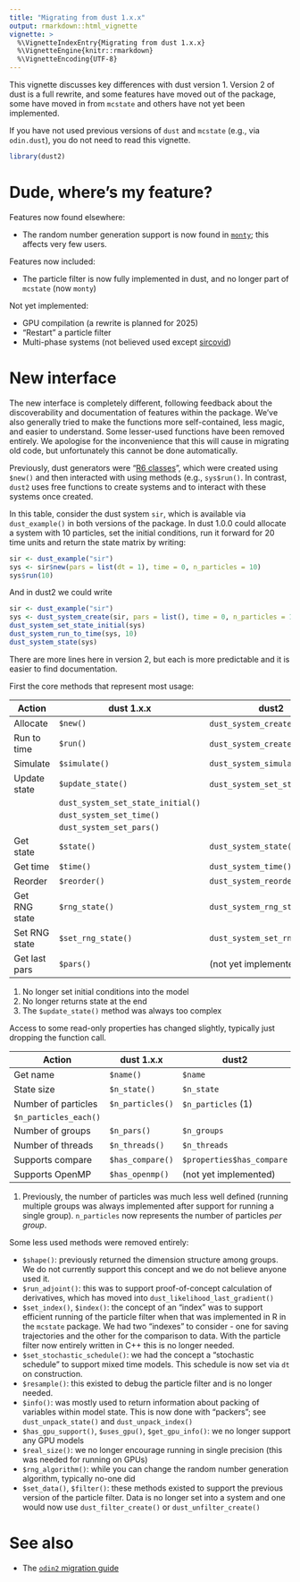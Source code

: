 ```yaml
---
title: "Migrating from dust 1.x.x"
output: rmarkdown::html_vignette
vignette: >
  %\VignetteIndexEntry{Migrating from dust 1.x.x}
  %\VignetteEngine{knitr::rmarkdown}
  %\VignetteEncoding{UTF-8}
---
```


This vignette discusses key differences with dust version 1.  Version 2 of dust is a full rewrite, and some features have moved out of the package, some have moved in from `mcstate` and others have not yet been implemented.

If you have not used previous versions of `dust` and `mcstate` (e.g., via `odin.dust`), you do not need to read this vignette.

```r
library(dust2)
```

# Dude, where's my feature?

Features now found elsewhere:

* The random number generation support is now found in [`monty`](https://mrc-ide.github.io/monty); this affects very few users.

Features now included:

* The particle filter is now fully implemented in dust, and no longer part of `mcstate` (now `monty`)

Not yet implemented:

* GPU compilation (a rewrite is planned for 2025)
* "Restart" a particle filter
* Multi-phase systems (not believed used except [sircovid](https://mrc-ide.github.io/sircovid))

# New interface

The new interface is completely different, following feedback about the discoverability and documentation of features within the package.  We've also generally tried to make the functions more self-contained, less magic, and easier to understand.  Some lesser-used functions have been removed entirely.  We apologise for the inconvenience that this will cause in migrating old code, but unfortunately this cannot be done automatically.

Previously, dust generators were "[R6 classes](https://r6.r-lib.org/)", which were created using `$new()` and then interacted with using methods (e.g., `sys$run()`.  In contrast, `dust2` uses free functions to create systems and to interact with these systems once created.

In this table, consider the dust system `sir`, which is available via `dust_example()` in both versions of the package.  In dust 1.0.0 could allocate a system with 10 particles, set the initial conditions, run it forward for 20 time units and return the state matrix by writing:

```r
sir <- dust_example("sir")
sys <- sir$new(pars = list(dt = 1), time = 0, n_particles = 10)
sys$run(10)
```

And in dust2 we could write

```r
sir <- dust_example("sir")
sys <- dust_system_create(sir, pars = list(), time = 0, n_particles = 10)
dust_system_set_state_initial(sys)
dust_system_run_to_time(sys, 10)
dust_system_state(sys)
```

There are more lines here in version 2, but each is more predictable and it is easier to find documentation.

First the core methods that represent most usage:

Action        | dust 1.x.x         | dust2
--------------+--------------------+---------------------------------
Allocate      | `$new()`           | `dust_system_create()` (1)
Run to time   | `$run()`           | `dust_system_create()` (2)
Simulate      | `$simulate()`      | `dust_system_simulate()`
Update state  | `$update_state()`  | `dust_system_set_state()` (3)
              |                    | `dust_system_set_state_initial()`
              |                    | `dust_system_set_time()`
              |                    | `dust_system_set_pars()`
Get state     | `$state()`         | `dust_system_state()`
Get time      | `$time()`          | `dust_system_time()`
Reorder       | `$reorder()`       | `dust_system_reorder()`
Get RNG state | `$rng_state()`     | `dust_system_rng_state()`
Set RNG state | `$set_rng_state()` | `dust_system_set_rng_state()`
Get last pars | `$pars()`          | (not yet implemented)

1. No longer set initial conditions into the model
2. No longer returns state at the end
3. The `$update_state()` method was always too complex

Access to some read-only properties has changed slightly, typically just dropping the function call.

Action              | dust 1.x.x            | dust2
--------------------+-----------------------+---------------------------------
Get name            | `$name()`             | `$name`
State size          | `$n_state()`          | `$n_state`
Number of particles | `$n_particles()`      | `$n_particles` (1)
                    | `$n_particles_each()` |
Number of groups    | `$n_pars()`           | `$n_groups`
Number of threads   | `$n_threads()`        | `$n_threads`
Supports compare    | `$has_compare()`      | `$properties$has_compare`
Supports OpenMP     | `$has_openmp()`       | (not yet implemented)

1. Previously, the number of particles was much less well defined (running multiple groups was always implemented after support for running a single group).  `n_particles` now represents the number of particles *per group*.

Some less used methods were removed entirely:

* `$shape()`: previously returned the dimension structure among groups.  We do not currently support this concept and we do not believe anyone used it.
* `$run_adjoint()`: this was to support proof-of-concept calculation of derivatives, which has moved into `dust_likelihood_last_gradient()`
* `$set_index()`, `$index()`: the concept of an "index" was to support efficient running of the particle filter when that was implemented in R in the `mcstate` package.  We had two "indexes" to consider - one for saving trajectories and the other for the comparison to data.  With the particle filter now entirely written in C++ this is no longer needed.
* `$set_stochastic_schedule()`: we had the concept a "stochastic schedule" to support mixed time models.  This schedule is now set via `dt` on construction.
* `$resample()`: this existed to debug the particle filter and is no longer needed.
* `$info()`: was mostly used to return information about packing of variables within model state.  This is now done with "packers"; see `dust_unpack_state()` and `dust_unpack_index()`
* `$has_gpu_support()`, `$uses_gpu()`, `$get_gpu_info()`: we no longer support any GPU models
* `$real_size()`: we no longer encourage running in single precision (this was needed for running on GPUs)
* `$rng_algorithm()`: while you can change the random number generation algorithm, typically no-one did
* `$set_data()`, `$filter()`: these methods existed to support the previous version of the particle filter.  Data is no longer set into a system and one would now use `dust_filter_create()` or `dust_unfilter_create()`

# See also

* The [`odin2` migration guide](https://mrc-ide.github.io/odin2/articles/migrating.html)

